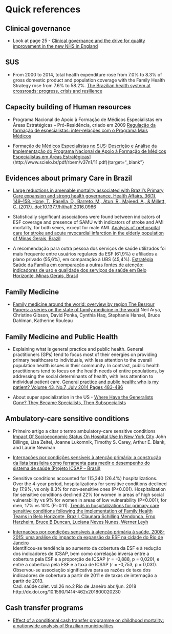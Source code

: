 # Quick references {-}    

## Clinical governance {-}    

- Look at page 25 - [Clinical governance and the drive for quality improvement in the new NHS in England](https://www.ncbi.nlm.nih.gov/pmc/articles/PMC1113460/pdf/61.pdf){target="_blank"}     


## SUS {-}   

- From 2000 to 2014, total health expenditure rose from 7.0% to 8.3% of gross domestic product and population coverage with the Family Health Strategy rose from 7.6% to 58.2%. [The Brazilian health system at crossroads: progress, crisis and resilience](https://www.ncbi.nlm.nih.gov/pmc/articles/PMC6035510/pdf/bmjgh-2018-000829.pdf){target="_blank"}     

## Capacity building of Human resources {-}  

- Programa Nacional de Apoio à Formação de Médicos Especialistas em Áreas Estratégicas – Pró-Residência, criado em 2009 [Regulação da formação de especialistas: inter-relações com o Programa Mais Médicos](http://www.scielo.br/pdf/physis/v26n2/0103-7331-physis-26-02-00633.pdf){target="_blank"}    



- [Formação de Médicos Especialistas no SUS: Descrição e Análise da Implementação do Programa Nacional de Apoio à Formação de Médicos Especialistas em Áreas Estratégicas](Pró-Residência)](http://www.scielo.br/pdf/rbem/v37n1/11.pdf){target="_blank"}    


## Evidences about primary Care in Brazil {-}   

- [Large reductions in amenable mortality associated with Brazil’s Primary Care expansion and strong health governance. Health Affairs, 36(1), 149–158. Hone, T., Rasella, D., Barreto, M., Atun, R., Majeed, A., & Millett, C. (2017). doi:10.1377/hlthaff.2016.0966 ](https://www.healthaffairs.org/doi/full/10.1377/hlthaff.2016.0966?url_ver=Z39.88-2003&rfr_id=ori:rid:crossref.org&rfr_dat=cr_pub%3dpubmed){target="_blank"}   


- Statistically significant associations were found between indicators of ESF coverage and presence of SAMU with indicators of stroke and AMI mortality, for both sexes, except for male AMI. [Analysis of prehospital care for stroke and acute myocardial infarction in the elderly population of Minas Gerais, Brazil](http://www.scielo.br/pdf/ramb/v56n4/en_19.pdf){target="_blank"}     


- A recomendação para outra pessoa dos serviços de saúde utilizados foi mais frequente entre usuários regulares da ESF (61,9%) e afiliados a plano privado (55,6%), em comparação à UBS (45,4%). [Estratégia Saúde da Família em comparação a outras fontes de atenção: indicadores de uso e qualidade dos serviços de saúde em Belo Horizonte, Minas Gerais, Brasil](http://www.scielo.br/scielo.php?script=sci_arttext&pid=S0102-311X2013000700011&lng=en&nrm=iso&tlng=en){target="_blank"}     

## Family Medicine {-}   

- [Family medicine around the world: overview by region The Besrour Papers: a series on the state of family medicine in the world](https://www.ncbi.nlm.nih.gov/pmc/articles/PMC5471080/pdf/0630436.pdf){target="_blank"} Neil Arya, Christine Gibson, David Ponka, Cynthia Haq, Stephanie Hansel, Bruce Dahlman, Katherine Rouleau   



## Family Medicine and Public Health {-}   

- Explaining what is general practice and public health. General practitioners (GPs) tend to focus most of their energies on providing primary healthcare to individuals, with less attention to the overall population health issues in their community. In contrast, public health practitioners tend to focus on the health needs of entire populations, by addressing the social determinants of health, with less attention to individual patient care. 
[General practice and public health: who is my patient? Volume 43, No.7, July 2014 Pages 483-486](https://www.racgp.org.au/afp/2014/july/who-is-my-patient/){target="_blank"}    

- About super specialization in the US - [Where Have the Generalists Gone? They Became Specialists, Then Subspecialists](https://www.amjmed.com/article/S0002-9343%2817%2930134-1/pdf){target="_blank"}    



## Ambulatory-care sensitive conditions {-}

- Primeiro artigo a citar o termo ambulatory-care sensitive conditions [Impact Of Socioeconomic Status On Hospital Use In New York City](https://www.healthaffairs.org/doi/pdf/10.1377/hlthaff.12.1.162){target="_blank"} John Billings, Lisa Zeitel, Joanne Lukomnik, Timothy S. Carey, Arthur E. Blank, and Laurie Newman     


- [Internações por condições sensíveis à atenção primária: a construção da lista brasileira como ferramenta para medir o desempenho do sistema de saúde (Projeto ICSAP – Brasil)](http://www.scielo.br/pdf/csp/v25n6/16.pdf){target="_blank"}    


- Sensitive conditions accounted for 115,340 (26.4%) hospitalizations. Over the 4-year period, hospitalizations for sensitive conditions declined by 17.9%, vs only 8.3% for non-sensitive ones (P<0.001). Hospitalization for sensitive conditions declined 22% for women in areas of high social vulnerability vs 9% for women in areas of low vulnerability (P<0.001); for men, 17% vs 10% (P=0.11). [Trends in hospitalizations for primary care sensitive conditions following the implementation of Family Health Teams in Belo Horizonte, Brazil, Claunara Schilling Mendonça, Erno Harzheim, Bruce B Duncan, Luciana Neves Nunes, Werner Leyh](https://academic.oup.com/heapol/article/27/4/348/605470){target="_blank"}   

- [Internações por condições sensíveis à atenção primária à saúde, 2008-2015: uma análise do impacto da expansão da ESF na cidade do Rio de Janeiro](http://www.scielo.br/scielo.php?script=sci_arttext&pid=S1414-462X2018000200178&lng=pt&nrm=iso&tlng=pt){target="_blank"}       
Identificou-se tendência ao aumento da cobertura da ESF e à redução dos indicadores de ICSAP, bem como correlação inversa entre a cobertura pela ESF e a proporção de ICSAP (r = -0,888, p = 0,020), e entre a cobertura pela ESF e a taxa de ICSAP (r = -0,753, p = 0,031). Observou-se associação significativa para as razões de taxa dos indicadores de cobertura a partir de 2011 e de taxas de internação a partir de 2013.   
Cad. saúde colet. vol.26 no.2 Rio de Janeiro abr./jun. 2018 http://dx.doi.org/10.1590/1414-462x201800020230     


## Cash transfer programs {-}   

- [Effect of a conditional cash transfer programme on childhood mortality: a nationwide analysis of Brazilian municipalities](https://sci-hub.tw/https://doi.org/10.1016/S0140-6736(13)60715-1){target="_blank"}    


